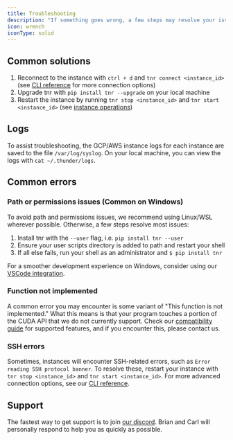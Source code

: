 ```yaml
---
title: Troubleshooting
description: "If something goes wrong, a few steps may resolve your issue."
icon: wrench
iconType: solid
---
```


## Common solutions

1.  Reconnect to the instance with `ctrl + d` and `tnr connect <instance_id>` (see [CLI reference](/docs/cli-reference) for more connection options)
2.  Upgrade tnr with `pip install tnr --upgrade` on your local machine
3.  Restart the instance by running `tnr stop <instance_id>` and `tnr start <instance_id>` (see [instance operations](/docs/cli-reference))

## Logs

To assist troubleshooting, the GCP/AWS instance logs for each instance are saved to the file `/var/log/syslog`. On your local machine, you can view the logs with `cat ~/.thunder/logs`.

## Common errors

### Path or permissions issues (Common on Windows)

To avoid path and permissions issues, we recommend using Linux/WSL wherever possible. Otherwise, a few steps resolve most issues:

1. Install tnr with the `--user` flag, i.e. `pip install tnr --user`
2. Ensure your user scripts directory is added to path and restart your shell
3. If all else fails, run your shell as an administrator and `$ pip install tnr`

For a smoother development experience on Windows, consider using our [VSCode integration](/guides/vscode-integration-for-thunder-compute).

### Function not implemented

A common error you may encounter is some variant of "This function is not implemented." What this means is that your program touches a portion of the CUDA API that we do not currently support. Check our [compatibility guide](/docs/compatibility) for supported features, and if you encounter this, please contact us.

### SSH errors

Sometimes, instances will encounter SSH-related errors, such as `Error reading SSH protocol banner`. To resolve these, restart your instance with `tnr stop <instance_id>` and `tnr start <instance_id>`. For more advanced connection options, see our [CLI reference](/docs/cli-reference).

## Support

The fastest way to get support is to join [our discord](https://discord.gg/nwuETS9jJK). Brian and Carl will personally respond to help you as quickly as possible.

